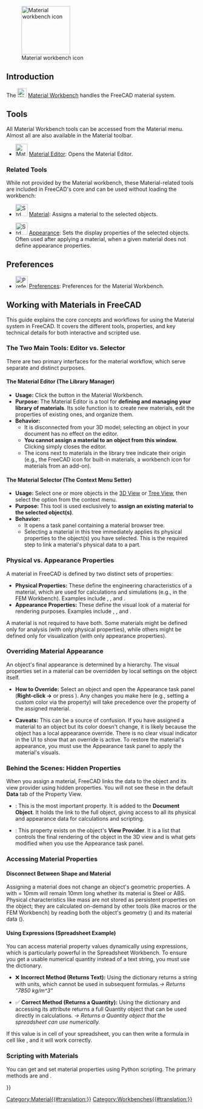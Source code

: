 <languages/>
<translate>

<!--T:1-->
{{Docnav
|[[Inspection_Workbench|Inspection Workbench]]
|[[Mesh_Workbench|Mesh Workbench]]
|IconL=Workbench_Inspection.svg
|IconR=Workbench_Mesh.svg
}}

<!--T:2-->
[[Image:Workbench_Material.svg|thumb|128px|Material workbench icon]]

== Introduction == <!--T:3-->

<!--T:4-->
{{Version|1.0}}

<!--T:5-->
The [[Image:Workbench_Material.svg|24px]] [[Material_Workbench|Material Workbench]] handles the FreeCAD material system.

== Tools == <!--T:6-->

<!--T:12-->
All Material Workbench tools can be accessed from the Material menu. Almost all are also available in the Material toolbar.

<!--T:9-->
* [[Image:Material_Edit.svg|32px]] [[Material_Edit|Material Editor]]: Opens the Material Editor.

=== Related Tools ===

While not provided by the Material workbench, these Material-related tools are included in FreeCAD's core and can be used without loading the workbench:

* [[Image:Std_SetMaterial.svg|32px]] [[Std_SetMaterial|Material]]: Assigns a material to the selected objects.

* [[Image:Std_SetAppearance.svg|32px]] [[Std_SetAppearance|Appearance]]: Sets the display properties of the selected objects. Often used after applying a material, when a given material does not define appearance properties.

== Preferences == <!--T:10-->

<!--T:11-->
* [[File:Preferences-material.svg|32px]] [[Material_Preferences|Preferences]]: Preferences for the Material Workbench.

== Working with Materials in FreeCAD ==

This guide explains the core concepts and workflows for using the Material system in FreeCAD. It covers the different tools, properties, and key technical details for both interactive and scripted use.

=== The Two Main Tools: Editor vs. Selector ===

There are two primary interfaces for the material workflow, which serve separate and distinct purposes.

==== The Material Editor (The Library Manager) ====

* '''Usage:''' Click the {{Button|[[Image:Material_Edit.svg|16px]] [[Material_Edit|Material Editor]]}} button in the Material Workbench.
* '''Purpose:''' The Material Editor is a tool for '''defining and managing your library of materials'''. Its sole function is to create new materials, edit the properties of existing ones, and organize them.
* '''Behavior:'''
** It is disconnected from your 3D model; selecting an object in your document has no effect on the editor.
** '''You cannot assign a material to an object from this window.''' Clicking {{Button|OK}} simply closes the editor.
** The icons next to materials in the library tree indicate their origin (e.g., the FreeCAD icon for built-in materials, a workbench icon for materials from an add-on).

==== The Material Selector (The Context Menu Setter) ====

* '''Usage:''' Select one or more objects in the [[3D_View|3D View]] or [[Tree_View|Tree View]], then select the {{MenuCommand|[[Image:Std_SetMaterial.svg|16px]] [[Std_SetMaterial|Material]]}} option from the context menu.
* '''Purpose:''' This tool is used exclusively to '''assign an existing material to the selected object(s)'''.
* '''Behavior:'''
** It opens a task panel containing a material browser tree.
** Selecting a material in this tree immediately applies its physical properties to the object(s) you have selected. This is the required step to link a material's physical data to a part.

=== Physical vs. Appearance Properties ===

A material in FreeCAD is defined by two distinct sets of properties:

* '''Physical Properties:''' These define the engineering characteristics of a material, which are used for calculations and simulations (e.g., in the FEM Workbench). Examples include {{incode|Density}}, {{incode|YoungsModulus}}, and {{incode|PoissonRatio}}.
* '''Appearance Properties:''' These define the visual look of a material for rendering purposes. Examples include {{PropertyView|Diffuse Color}}, {{PropertyView|Shininess}}, and {{PropertyView|Transparency}}.

A material is not required to have both. Some materials might be defined only for analysis (with only physical properties), while others might be defined only for visualization (with only appearance properties).

=== Overriding Material Appearance ===

An object's final appearance is determined by a hierarchy. The visual properties set in a material can be overridden by local settings on the object itself.

* '''How to Override:''' Select an object and open the Appearance task panel ('''Right-click →''' {{Button|[[Image:Std_SetAppearance.svg|16px]] [[Std_SetAppearance|Appearance]]}} or press {{incode|Ctrl+D}}). Any changes you make here (e.g., setting a custom color via the {{PropertyView|Line Color}} property) will take precedence over the {{incode|DiffuseColor}} property of the assigned material.

* '''Caveats:''' This can be a source of confusion. If you have assigned a material to an object but its color doesn't change, it is likely because the object has a local appearance override. There is no clear visual indicator in the UI to show that an override is active. To restore the material's appearance, you must use the Appearance task panel to apply the material's visuals.

=== Behind the Scenes: Hidden Properties ===

When you assign a material, FreeCAD links the data to the object and its view provider using hidden properties. You will not see these in the default '''Data''' tab of the Property View.

* {{PropertyData|Shape Material}}: This is the most important property. It is added to the '''Document Object'''. It holds the link to the full {{incode|Materials::Material}} object, giving access to all its physical and appearance data for calculations and scripting.
* {{PropertyView|Shape Appearance}}: This property exists on the object's '''View Provider'''. It is a list that controls the final rendering of the object in the 3D view and is what gets modified when you use the Appearance task panel.

=== Accessing Material Properties ===

==== Disconnect Between Shape and Material ====
Assigning a material does not change an object's geometric properties. A {{incode|Part::Box}} with {{PropertyData|Length}} = 10mm will remain 10mm long whether its material is Steel or ABS. Physical characteristics like mass are not stored as persistent properties on the object; they are calculated on-demand by other tools (like macros or the FEM Workbench) by reading both the object's geometry ({{Incode|obj.Shape.Volume}}) and its material data ({{PropertyData|Shape Material}}).

==== Using Expressions (Spreadsheet Example) ====
You can access material property values dynamically using expressions, which is particularly powerful in the Spreadsheet Workbench. To ensure you get a usable numerical quantity instead of a text string, you must use the {{incode|PropertyObjects}} dictionary.

* ❌ '''Incorrect Method (Returns Text):''' Using the {{incode|PhysicalProperties}} dictionary returns a string with units, which cannot be used in subsequent formulas.{{Code|lang=text|code=
=<<MyBody>>.ShapeMaterial.PhysicalProperties[<<Density>>]
}}''→ Returns "7850 kg/m^3"''

* ✅ '''Correct Method (Returns a Quantity):''' Using the {{incode|PropertyObjects}} dictionary and accessing its {{incode|.Value}} attribute returns a full Quantity object that can be used directly in calculations.{{Code|lang=text|code=
=<<MyBody>>.ShapeMaterial.PropertyObjects[<<Density>>].Value
}} ''→ Returns a Quantity object that the spreadsheet can use numerically.''

If this value is in cell {{incode|A1}} of your spreadsheet, you can then write a formula in cell {{incode|A2}} like {{incode|<nowiki>=</nowiki>A1 * 10}}, and it will work correctly.

=== Scripting with Materials ===

You can get and set material properties using Python scripting. The primary methods are {{incode|.getPhysicalValue()}} and {{incode|.setPhysicalValue()}}.

{{Code|lang=python|code=
import FreeCAD
import FreeCADGui

# Get a reference to your object (e.g., a PartDesign Body)
obj = App.ActiveDocument.getObject("Body")

# --- Check for and Get a Property ---
if obj.ShapeMaterial.hasPhysicalProperty("Density"):
    
    # Get the value. This returns a FreeCAD.Quantity object.
    density_quantity = obj.ShapeMaterial.getPhysicalValue("Density")
    
    print(f"The material is: {obj.ShapeMaterial.Name}")
    print(f"The density is: {density_quantity}")
    print(f"Numerical value: {density_quantity.Value}")

else:
    print("The selected material does not have a 'Density' property.")


# --- Set a Property ---
# The value can be a string with units or a FreeCAD.Quantity object.
try:
    obj.ShapeMaterial.setPhysicalValue("Density", "8000 kg/m^3")
    App.ActiveDocument.recompute()
    print("Density successfully updated.")

except Exception as e:
    print(f"Failed to set property: {e}")
}}


<!--T:8-->
{{Docnav
|[[Inspection_Workbench|Inspection Workbench]]
|[[Mesh_Workbench|Mesh Workbench]]
|IconL=Workbench_Inspection.svg
|IconR=Workbench_Mesh.svg
}}

</translate>
[[Category:Material{{#translation:}}]]
{{Userdocnavi{{#translation:}}}}
[[Category:Workbenches{{#translation:}}]]